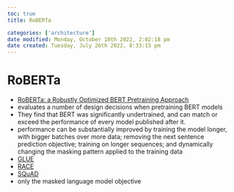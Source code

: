 ```yaml
---
toc: true
title: RoBERTa

categories: ['architecture']
date modified: Monday, October 10th 2022, 2:02:18 pm
date created: Tuesday, July 26th 2022, 8:33:15 pm
---
```


# RoBERTa
- [RoBERTa: a Robustly Optimized BERT Pretraining Approach](https://arxiv.org/abs/1907.11692)
- evaluates a number of design decisions when pretraining BERT models
- They find that BERT was significantly undertrained, and can match or exceed the performance of every model published after it.
- performance can be substantially improved by training the model longer, with bigger batches over more data; removing the next sentence prediction objective; training on longer sequences; and dynamically changing the masking pattern applied to the training data
- [GLUE](GLUE.qmd)
- [RACE](RACE.qmd)
- [SQuAD](SQuAD.qmd)
- only the masked language model objective



